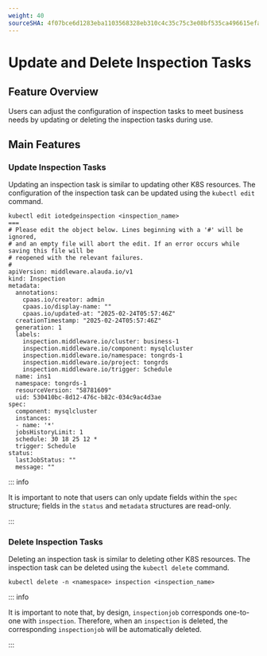 ```yaml
---
weight: 40
sourceSHA: 4f07bce6d1283eba1103568328eb310c4c35c75c3e08bf535ca496615efa5014
---
```


# Update and Delete Inspection Tasks

## Feature Overview

Users can adjust the configuration of inspection tasks to meet business needs by updating or deleting the inspection tasks during use.

## Main Features

### Update Inspection Tasks

Updating an inspection task is similar to updating other K8S resources. The configuration of the inspection task can be updated using the `kubectl edit` command.

```shell
kubectl edit iotedgeinspection <inspection_name>
===
# Please edit the object below. Lines beginning with a '#' will be ignored,
# and an empty file will abort the edit. If an error occurs while saving this file will be
# reopened with the relevant failures.
#
apiVersion: middleware.alauda.io/v1
kind: Inspection
metadata:
  annotations:
    cpaas.io/creator: admin
    cpaas.io/display-name: ""
    cpaas.io/updated-at: "2025-02-24T05:57:46Z"
  creationTimestamp: "2025-02-24T05:57:46Z"
  generation: 1
  labels:
    inspection.middleware.io/cluster: business-1
    inspection.middleware.io/component: mysqlcluster
    inspection.middleware.io/namespace: tongrds-1
    inspection.middleware.io/project: tongrds
    inspection.middleware.io/trigger: Schedule
  name: ins1
  namespace: tongrds-1
  resourceVersion: "58781609"
  uid: 530410bc-8d12-476c-b82c-034c9ac4d3ae
spec:
  component: mysqlcluster
  instances:
  - name: '*'
  jobsHistoryLimit: 1
  schedule: 30 18 25 12 *
  trigger: Schedule
status:
  lastJobStatus: ""
  message: ""
```

::: info

It is important to note that users can only update fields within the `spec` structure; fields in the `status` and `metadata` structures are read-only.

:::

### Delete Inspection Tasks

Deleting an inspection task is similar to deleting other K8S resources. The inspection task can be deleted using the `kubectl delete` command.

```shell
kubectl delete -n <namespace> inspection <inspection_name>
```

::: info

It is important to note that, by design, `inspectionjob` corresponds one-to-one with `inspection`. Therefore, when an `inspection` is deleted, the corresponding `inspectionjob` will be automatically deleted.

:::
